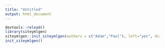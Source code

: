 ```yaml
---
title: "Untitled"
output: html_document
---
```


```r
devtools::reload()
library(siteymlgen)
siteymlgen::init_siteymlgen(authors = c("Adam","Paul"), left="yes", dir="~/Documents/siteymlgen/inst/extdata/", navbar_title = "Main title", title = "hello", categories=c("r", "reprodicibility"))
init_siteymlgen()
```
